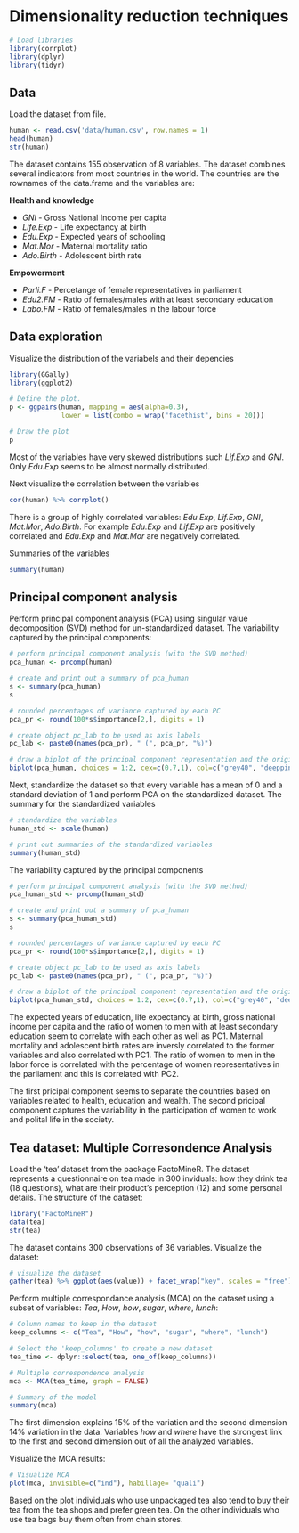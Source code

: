 # Dimensionality reduction techniques

```r
# Load libraries
library(corrplot)
library(dplyr)
library(tidyr)
```


## Data

Load the dataset from file.

```r
human <- read.csv('data/human.csv', row.names = 1)
head(human)
str(human)
```

The dataset contains 155 observation of 8 variables. The dataset combines several indicators from most countries in the world. The countries are the rownames of the data.frame and the variables are:

**Health and knowledge**
 
* *GNI* - Gross National Income per capita
* *Life.Exp* - Life expectancy at birth
* *Edu.Exp* - Expected years of schooling 
* *Mat.Mor* - Maternal mortality ratio
* *Ado.Birth* - Adolescent birth rate

**Empowerment**
 
* *Parli.F* - Percetange of female representatives in parliament
* *Edu2.FM* - Ratio of females/males with at least secondary education
* *Labo.FM* - Ratio of females/males in the labour force

## Data exploration

Visualize the distribution of the variabels and their depencies

```r
library(GGally)
library(ggplot2)

# Define the plot.
p <- ggpairs(human, mapping = aes(alpha=0.3), 
             lower = list(combo = wrap("facethist", bins = 20)))

# Draw the plot
p

```
Most of the variables have very skewed distributions such *Lif.Exp* and *GNI*. Only *Edu.Exp* seems to be almost normally distributed.

Next visualize the correlation between the variables

```r
cor(human) %>% corrplot()
```
There is a group of highly correlated variables: *Edu.Exp*, *Lif.Exp*, *GNI*, *Mat.Mor*, *Ado.Birth*. For example *Edu.Exp* and *Lif.Exp* are positively correlated and *Edu.Exp* and *Mat.Mor* are negatively correlated.

Summaries of the variables

```r
summary(human)
```

## Principal component analysis

Perform principal component analysis (PCA) using singular value decomposition (SVD) method for un-standardized dataset. The variability captured by the principal components:

```r

# perform principal component analysis (with the SVD method)
pca_human <- prcomp(human)

# create and print out a summary of pca_human
s <- summary(pca_human)
s
```


```r

# rounded percentages of variance captured by each PC
pca_pr <- round(100*s$importance[2,], digits = 1) 

# create object pc_lab to be used as axis labels
pc_lab <- paste0(names(pca_pr), " (", pca_pr, "%)")

# draw a biplot of the principal component representation and the original variables
biplot(pca_human, choices = 1:2, cex=c(0.7,1), col=c("grey40", "deeppink2"), xlab = pc_lab[1], ylab = pc_lab[2])
```


Next, standardize the dataset so that every variable has a mean of 0 and a standard deviation of 1 and perform PCA on the standardized dataset. The summary for the standardized variables

```r
# standardize the variables
human_std <- scale(human)

# print out summaries of the standardized variables
summary(human_std)
```

The variability captured by the principal components
```r
# perform principal component analysis (with the SVD method)
pca_human_std <- prcomp(human_std)

# create and print out a summary of pca_human
s <- summary(pca_human_std)
s
```

```r
# rounded percentages of variance captured by each PC
pca_pr <- round(100*s$importance[2,], digits = 1) 

# create object pc_lab to be used as axis labels
pc_lab <- paste0(names(pca_pr), " (", pca_pr, "%)")

# draw a biplot of the principal component representation and the original variables
biplot(pca_human_std, choices = 1:2, cex=c(0.7,1), col=c("grey40", "deeppink2"), xlab = pc_lab[1], ylab = pc_lab[2])
```

The expected years of education, life expectancy at birth, gross national income per capita and the ratio of women to men with at least secondary education seem to correlate with each other as well as PC1. Maternal mortality and adolescent birth rates are inversly correlated to the former variables and also correlated with PC1. The ratio of women to men in the labor force is correlated with the percentage of women representatives in the parliament and this is correlated with PC2.

The first pricipal component seems to separate the countries based on variables related to health, education and wealth. The second pricipal component captures the variability in the participation of women to work and polital life in the society.

## Tea dataset: Multiple Corresondence Analysis

Load the 'tea' dataset from the package FactoMineR. The dataset represents a questionnaire on tea made in 300 inviduals: how they drink tea (18 questions), what are their product's perception (12) and some personal details. The structure of the dataset: 
```r
library("FactoMineR")
data(tea)
str(tea)
```

The dataset contains 300 observations of 36 variables. Visualize the dataset:
```r
# visualize the dataset
gather(tea) %>% ggplot(aes(value)) + facet_wrap("key", scales = "free") + geom_bar() + theme(axis.text.x = element_text(angle = 45, hjust = 1, size = 10))
```

Perform multiple correspondance analysis (MCA) on the dataset using a subset of variables: *Tea*, *How*, *how*, *sugar*, *where*, *lunch*:

```r
# Column names to keep in the dataset
keep_columns <- c("Tea", "How", "how", "sugar", "where", "lunch")

# Select the 'keep_columns' to create a new dataset
tea_time <- dplyr::select(tea, one_of(keep_columns))

# Multiple correspondence analysis
mca <- MCA(tea_time, graph = FALSE)

# Summary of the model
summary(mca)
```
The first dimension explains 15% of the variation and the second dimension 14% variation in the data. Variables *how* and *where* have the strongest link to the first and second dimension out of all the analyzed variables.

Visualize the MCA results:

```r

# Visualize MCA
plot(mca, invisible=c("ind"), habillage= "quali")
```
Based on the plot individuals who use unpackaged tea also tend to buy their tea from the tea shops and prefer green tea. On the other individuals who use tea bags buy them often from chain stores.